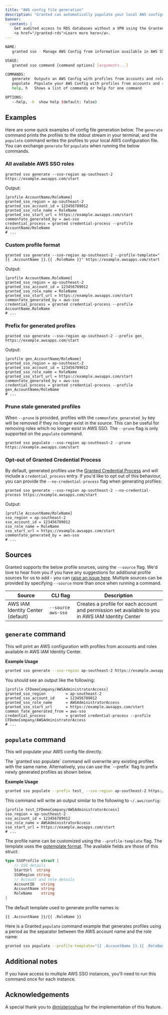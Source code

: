 ```yaml
---
title: "AWS config file generation"
description: "Granted can automatically populate your local AWS configuration file (`~/.aws/config` by default) with `granted sso generate` and `granted sso populate`."
banner:
  content: |
    Get audited access to RDS databases without a VPN using the Granted RDS Plugin.
    <a href="/granted-rds">Learn more here</a>.
---
```



```bash
NAME:
   granted sso - Manage AWS Config from information available in AWS SSO

USAGE:
   granted sso command [command options] [arguments...]

COMMANDS:
   generate  Outputs an AWS Config with profiles from accounts and roles available in AWS SSO
   populate  Populate your AWS Config with profiles from accounts and roles available in AWS SSO
   help, h   Shows a list of commands or help for one command

OPTIONS:
   --help, -h  show help (default: false)
```

## Examples

Here are some quick examples of config file generation below. The `generate` command prints the profiles to the stdout stream in your terminal, and the `populate` command writes the profiles to your local AWS configuration file. You can exchange `generate` for `populate` when running the below commands.

### All available AWS SSO roles

```
granted sso generate --sso-region ap-southeast-2 https://example.awsapps.com/start
```

Output:

```
[profile AccountName/RoleName]
granted_sso_region = ap-southeast-2
granted_sso_account_id = 123456789012
granted_sso_role_name = RoleName
granted_sso_start_url = https://example.awsapps.com/start
commonfate_generated_by = aws-sso
credential_process = granted credential-process --profile AccountName/RoleName
# ...
```

### Custom profile format

```
granted sso generate --sso-region ap-southeast-2 --profile-template="{{ .AccountName }}.{{ .RoleName }}" https://example.awsapps.com/start
```

Output:

```
[profile AccountName.RoleName]
granted_sso_region = ap-southeast-2
granted_sso_account_id = 123456789012
granted_sso_role_name = RoleName
granted_sso_start_url = https://example.awsapps.com/start
commonfate_generated_by = aws-sso
credential_process = granted credential-process --profile AccountName.RoleName
# ...
```

### Prefix for generated profiles

```
granted sso generate --sso-region ap-southeast-2 --prefix gen_ https://example.awsapps.com/start
```

Output:

```
[profile gen_AccountName/RoleName]
granted_sso_region = ap-southeast-2
granted_sso_account_id = 123456789012
granted_sso_role_name = RoleName
granted_sso_start_url = https://example.awsapps.com/start
commonfate_generated_by = aws-sso
credential_process = granted credential-process --profile gen_AccountName/RoleName
# ...
```

### Prune stale generated profiles

When `--prune` is provided, profiles with the `commonfate_generated_by` key will be removed if they no longer exist in the source. This can be useful for removing roles which no longer exist in AWS SSO. The `--prune` flag is only supported on the `populate` command.

```
granted sso populate --sso-region ap-southeast-2 --prune https://example.awsapps.com/start
```

### Opt-out of Granted Credential Process

By default, generated profiles use the [Granted Credential Process](/granted/recipes/credential-process) and will include a `credential_process` entry. If you'd like to opt out of this behaviour, you can provide the `--no-credential-process` flag when generating profiles:

```
granted sso generate --sso-region ap-southeast-2 --no-credential-process https://example.awsapps.com/start
```

Output:

```
[profile AccountName/RoleName]
sso_region = ap-southeast-2
sso_account_id = 123456789012
sso_role_name = RoleName
sso_start_url = https://example.awsapps.com/start
commonfate_generated_by = aws-sso
# ...
```

## Sources

Granted supports the below profile sources, using the `--source` flag. We'd love to hear from you if you have any suggestions for additional profile sources for us to add - you can [raise an issue here](https://github.com/common-fate/granted/issues/new). Multiple sources can be provided by specifying `--source` more than once when running a command.

| Source                            | CLI flag           | Description                                                                                       |
| --------------------------------- | ------------------ | ------------------------------------------------------------------------------------------------- |
| AWS IAM Identity Center (default) | `--source aws-sso` | Creates a profile for each account and permission set available to you in AWS IAM Identity Center |

## `generate` command

This will print an AWS configuration with profiles from accounts and roles available in AWS IAM Identity Center.

**Example Usage**

```bash
granted sso generate --sso-region ap-southeast-2 https://example.awsapps.com/start
```

You should see an output like the following:

```
[profile CFDemoCompany/AWSAdministratorAccess]
granted_sso_region         = ap-southeast-2
granted_sso_account_id     = 123456789012
granted_sso_role_name      = AWSAdministratorAccess
granted_sso_start_url      = https://example.awsapps.com/start
common_fate_generated_from = aws-sso
credential_process         = granted credential-process --profile CFDemoCompany/AWSAdministratorAccess
# ...
```

## `populate` command

This will populate your AWS config file directly.

<Aside type="caution">
  The `granted sso populate` command will overwrite any existing profiles with
  the same name. Alternatively, you can use the `--prefix` flag to prefix newly
  generated profiles as shown below.
</Aside>

**Example Usage**

```bash
granted sso populate --prefix test_ --sso-region ap-southeast-2 https://example.awsapps.com/start
```

This command will write an output similar to the following to `~/.aws/config`:

```
[profile test_CFDemoCompany/AWSAdministratorAccess]
sso_region = ap-southeast-2
sso_account_id = 123456789012
sso_role_name = AWSAdministratorAccess
sso_start_url = https://example.awsapps.com/start
# ...
```

The profile name can be customized using the `--profile-template` flag. The template uses the [gotemplate format](https://pkg.go.dev/text/template). The available fields are those of this struct:

```go
type SSOProfile struct {
	// SSO details
	StartUrl  string
	SSORegion string
	// Account and role details
	AccountID   string
	AccountName string
	RoleName    string
}
```

The default template used to generate profile names is:

```
{{ .AccountName }}/{{ .RoleName }}
```

Here is a Granted `populate` command example that generates profiles using a period as the separator between the AWS account name and the role name:

```bash
granted sso populate --profile-template="{{ .AccountName }}.{{ .RoleName }}" --sso-region ap-southeast-2 https://example.awsapps.com/start
```

## Additional notes

If you have access to multiple AWS SSO instances, you'll need to run this command once for each instance.

## Acknowledgements

A special thank you to [@misterjoshua](https://github.com/misterjoshua) for the implementation of this feature.
